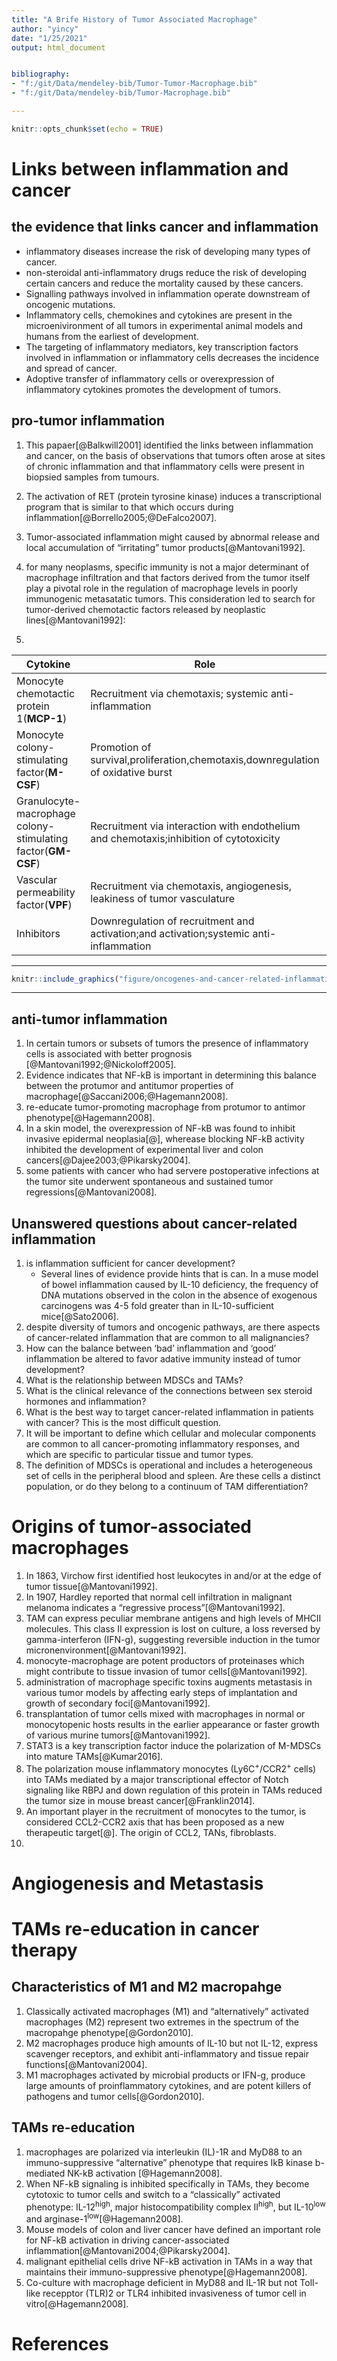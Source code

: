 ```yaml
---
title: "A Brife History of Tumor Associated Macrophage"
author: "yincy"
date: "1/25/2021"
output: html_document


bibliography: 
- "f:/git/Data/mendeley-bib/Tumor-Tumor-Macrophage.bib"
- "f:/git/Data/mendeley-bib/Tumor-Macrophage.bib"

---
```


```r
knitr::opts_chunk$set(echo = TRUE)
```

# Links between inflammation and cancer  
## the evidence that links cancer and inflammation  
+ inflammatory diseases increase the risk of developing many types of cancer.  
+ non-steroidal anti-inflammatory drugs reduce the risk of developing certain cancers and reduce the mortality caused by these cancers.  
+ Signalling pathways involved in inflammation operate downstream of oncogenic mutations.  
+ Inflammatory cells, chemokines and cytokines are present in the microenivironment of all tumors in experimental animal models and humans from the earliest of development.  
+ The targeting of inflammatory mediators, key transcription factors involved in inflammation or inflammatory cells decreases the incidence and spread of cancer.  
+ Adoptive transfer of inflammatory cells or overexpression of inflammatory cytokines promotes the development of tumors.  


## pro-tumor inflammation
1. This papaer[@Balkwill2001] identified the links between inflammation and cancer, on the basis of observations that tumors often arose at sites of chronic inflammation and that inflammatory cells were present in biopsied samples from tumours.    

2. The activation of RET (protein tyrosine kinase) induces a transcriptional program that is similar to that which occurs during inflammation[@Borrello2005;@DeFalco2007].  

3. Tumor-associated inflammation might caused by abnormal release and local accumulation of "irritating" tumor products[@Mantovani1992].

4. for many neoplasms, specific immunity is not a major determinant of macrophage infiltration and that factors derived from the tumor itself play a pivotal role in the regulation of macrophage levels in poorly immunogenic metasatatic tumors. This consideration led to search for tumor-derived chemotactic factors released by neoplastic lines[@Mantovani1992]:  

5. 

**Cytokine**|**Role**
--|--|--
Monocyte chemotactic protein 1(**MCP-1**)|Recruitment via chemotaxis; systemic anti-inflammation
Monocyte colony-stimulating factor(**M-CSF**)|Promotion of survival,proliferation,chemotaxis,downregulation of oxidative burst
Granulocyte-macrophage colony-stimulating factor(**GM-CSF**)|Recruitment via interaction with endothelium and chemotaxis;inhibition of cytotoxicity
Vascular permeability factor(**VPF**)|Recruitment via chemotaxis, angiogenesis, leakiness of tumor vasculature
Inhibitors|Downregulation of recruitment and activation;and activation;systemic anti-inflammation

---

```r
knitr::include_graphics("figure/oncogenes-and-cancer-related-inflammation.PNG")
```

---

## anti-tumor inflammation  
1. In certain tumors or subsets of tumors the presence of inflammatory cells is associated with better prognosis [@Mantovani1992;@Nickoloff2005].  
2. Evidence indicates that NF-kB is important in determining this balance between the protumor and antitumor properties of macrophage[@Saccani2006;@Hagemann2008].  
3. re-educate tumor-promoting macrophage from protumor to antimor phenotype[@Hagemann2008].  
4. In a skin model, the overexpression of NF-kB was found to inhibit invasive epidermal neoplasia[@], wherease blocking NF-kB activity inhibited the development of experimental liver and colon cancers[@Dajee2003;@Pikarsky2004].
5. some patients with cancer who had servere postoperative infections at the tumor site underwent spontaneous and sustained tumor regressions[@Mantovani2008].  


## Unanswered questions about cancer-related inflammation  
1. is inflammation sufficient for cancer development?  
    + Several lines of evidence provide hints that is can. In a muse model of bowel inflammation caused by IL-10 deficiency, the frequency of DNA mutations observed in the colon in the absence of exogenous carcinogens was 4-5 fold greater than in IL-10-sufficient mice[@Sato2006].  
    
2. despite diversity of tumors and oncogenic pathways, are there aspects of cancer-related inflammation that are common to all malignancies?  
3. How can the balance between 'bad' inflammation and 'good' inflammation be altered to favor adative immunity instead of tumor development?  
4. What is the relationship between MDSCs and TAMs?  
5. What is the clinical relevance of the connections between sex steroid hormones and inflammation?  
6. What is the best way to target cancer-related inflammation in patients with cancer? This is the most difficult question.  
7. It will be important to define which cellular and molecular components are common to all cancer-promoting inflammatory responses, and which are specific to particular tissue and tumor types.  
8. The definition of MDSCs is operational and includes a heterogeneous set of cells in the peripheral blood and spleen. Are these cells a distinct population, or do they belong to a continuum of TAM differentiation?  


# Origins of tumor-associated macrophages  
1. In 1863, Virchow first identified host leukocytes in and/or at the edge of tumor tissue[@Mantovani1992].  
2. In 1907, Hardley reported that normal cell infiltration in malignant melanoma indicates a "regressive process"[@Mantovani1992]. 
3. TAM can express peculiar membrane antigens and high levels of MHCII molecules. This class II expression is lost on culture, a loss reversed by gamma-interferon (IFN-g), suggesting reversible induction in the tumor micronenvironment[@Mantovani1992].  
4. monocyte-macrophage are potent productors of proteinases which might contribute to tissue invasion of tumor cells[@Mantovani1992].  
5. administration of macrophage specific toxins augments metastasis in various tumor models by affecting early steps of implantation and growth of secondary foci[@Mantovani1992].  
6. transplantation of tumor cells mixed with macrophages in normal or monocytopenic hosts results in the earlier appearance or faster growth of various murine tumors[@Mantovani1992].  
7. STAT3 is a key transcription factor induce the polarization of M-MDSCs into mature TAMs[@Kumar2016].  
8. The polarization mouse inflammatory monocytes (Ly6C^+^/CCR2^+^ cells) into TAMs mediated by a major transcriptional effector of Notch signaling like RBPJ and down regulation of this protein in TAMs reduced the tumor size in mouse breast cancer[@Franklin2014].  
9. An important player in the recruitment of monocytes to the tumor, is considered CCL2-CCR2 axis that has been proposed as a new therapeutic target[@]. The origin of CCL2, TANs, fibroblasts.  
10. 


# Angiogenesis and Metastasis


# TAMs re-education in cancer therapy
## Characteristics of M1 and M2 macropahge
1. Classically activated macrophages (M1) and "alternatively" activated macrophages (M2) represent two extremes in the spectrum of the macropahge phenotype[@Gordon2010].  
2. M2 macrophages produce high amounts of IL-10 but not IL-12, express scavenger receptors, and exhibit anti-inflammatory and tissue repair functions[@Mantovani2004].  
3. M1 macrophages activated by microbial products or IFN-g, produce large amounts of proinflammatory cytokines, and are potent killers of pathogens and tumor cells[@Gordon2010].  

## TAMs re-education  
1. macrophages are polarized via interleukin (IL)-1R and MyD88 to an immuno-suppressive "alternative" phenotype that requires IkB kinase b-mediated NK-kB activation [@Hagemann2008].  
2. When NF-kB signaling is inhibited specifically in TAMs, they become cytotoxic to tumor cells and switch to a "classically" activated phenotype: IL-12^high^, major histocompatibility complex II^high^, but IL-10^low^ and arginase-1^low^[@Hagemann2008].  
3. Mouse models of colon and liver cancer have defined an important role for NF-kB activation in driving cancer-associated inflammation[@Mantovani2004;@Pikarsky2004].  
4. malignant epithelial cells drive NF-kB activation in TAMs in a way that maintains their immuno-suppressive phenotype[@Hagemann2008].
5. Co-culture with macrophage deficient in MyD88 and IL-1R but not Toll-like recepptor (TLR)2 or TLR4 inhibited invasiveness of tumor cell in vitro[@Hagemann2008].  


# References  

